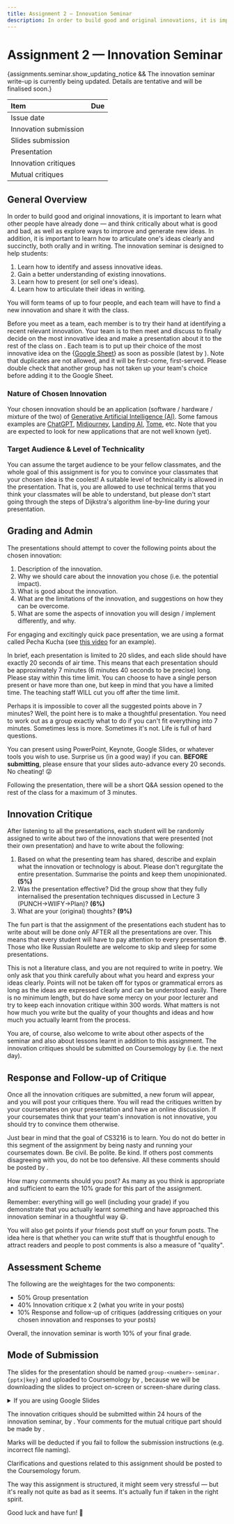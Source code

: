 ```yaml
---
title: Assignment 2 — Innovation Seminar
description: In order to build good and original innovations, it is important to learn what other people have already done — and think critically about what is good and bad, as well as explore ways to improve and generate new ideas. In addition, it is important to learn how to articulate one's ideas clearly and succinctly, both orally and in writing.
---
```



# Assignment 2 — Innovation Seminar

{assignments.seminar.show_updating_notice && <Callout type="warning" emoji="⚠️">
The innovation seminar write-up is currently being updated. Details are tentative
and will be finalised soon.</Callout>}

| Item                  | Due                                                                                  |
| :-------------------- | :----------------------------------------------------------------------------------- |
| Issue date            | <FormattedDate date={assignments.seminar.issue} emphasize={false} />                 |
| Innovation submission | <FormattedDate date={assignments.seminar.innovation_submission} emphasize={false} /> |
| Slides submission     | <FormattedDate date={assignments.seminar.slides_submission} emphasize={false} />     |
| Presentation          | <FormattedDate date={assignments.seminar.presentation} emphasize={false} />          |
| Innovation critiques  | <FormattedDate date={assignments.seminar.innovation_critiques} emphasize={false} />  |
| Mutual critiques      | <FormattedDate date={assignments.seminar.mutual_critiques} emphasize={false} />      |

## General Overview

In order to build good and original innovations, it is important to learn what other people have already done — and think critically about what is good and bad, as well as explore ways to improve and generate new ideas. In addition, it is important to learn how to articulate one's ideas clearly and succinctly, both orally and in writing. The innovation seminar is designed to help students:

1. Learn how to identify and assess innovative ideas.
1. Gain a better understanding of existing innovations.
1. Learn how to present (or sell one's ideas).
1. Learn how to articulate their ideas in writing.

You will form teams of up to four people, and each team will have to find a new innovation and share it with the class.

Before you meet as a team, each member is to try their hand at identifying a recent relevant innovation. Your team is to then meet and discuss to finally decide on the most innovative idea and make a presentation about it to the rest of the class on <FormattedDate date={assignments.seminar.presentation} />. Each team is to put up their choice of the most innovative idea on the {<a href={assignments.seminar.google_sheet}>Google Sheet</a>} as soon as possible (latest by <FormattedDate date={assignments.seminar.innovation_submission} />). Note that duplicates are not allowed, and it will be first-come, first-served. Please double check that another group has not taken up your team's choice before adding it to the Google Sheet.

### Nature of Chosen Innovation

Your chosen innovation should be an application (software / hardware / mixture of the two) of [Generative Artificial Intelligence (AI)](https://en.wikipedia.org/wiki/Generative_artificial_intelligence). Some famous examples are [ChatGPT](https://chat.openai.com/), [Midjourney](https://www.midjourney.com/), [Landing AI](https://landing.ai/), [Tome](https://tome.app/), etc. Note that you are expected to look for new applications that are not well known (yet).

### Target Audience & Level of Technicality

You can assume the target audience to be your fellow classmates, and the whole goal of this assignment is for you to convince your classmates that your chosen idea is the coolest! A suitable level of technicality is allowed in the presentation. That is, you are allowed to use technical terms that you think your classmates will be able to understand, but please don't start going through the steps of Dijkstra's algorithm line-by-line during your presentation.

## Grading and Admin

The presentations should attempt to cover the following points about the chosen innovation:

1. Description of the innovation.
2. Why we should care about the innovation you chose (i.e. the potential impact).
3. What is good about the innovation.
4. What are the limitations of the innovation, and suggestions on how they can be overcome.
5. What are some the aspects of innovation you will design / implement differently, and why.

For engaging and excitingly quick pace presentation, we are using a format called Pecha Kucha (see [this video](http://www.youtube.com/watch?v=9NZOt6BkhUg) for an example).

In brief, each presentation is limited to 20 slides, and each slide should have exactly 20 seconds of air time. This means that each presentation should be approximately 7 minutes (6 minutes 40 seconds to be precise) long. Please stay within this time limit. You can choose to have a single person present or have more than one, but keep in mind that you have a limited time. The teaching staff WILL cut you off after the time limit.

Perhaps it is impossible to cover all the suggested points above in 7 minutes? Well, the point here is to make a thoughtful presentation. You need to work out as a group exactly what to do if you can't fit everything into 7 minutes. Sometimes less is more. Sometimes it's not. Life is full of hard questions.

You can present using PowerPoint, Keynote, Google Slides, or whatever tools you wish to use. Surprise us (in a good way) if you can. **BEFORE submitting**, please ensure that your slides auto-advance every 20 seconds. No cheating! 😜

Following the presentation, there will be a short Q&A session opened to the rest of the class for a maximum of 3 minutes.

## Innovation Critique

After listening to all the presentations, each student will be randomly assigned to write about two of the innovations that were presented (not their own presentation) and have to write about the following:

1. Based on what the presenting team has shared, describe and explain what the innovation or technology is about. Please don't regurgitate the entire presentation. Summarise the points and keep them unopinionated. **(5%)**
2. Was the presentation effective? Did the group show that they fully internalised the presentation techniques discussed in Lecture 3 (PUNCH->WIIFY->Plan)? **(6%)**
3. What are your (original) thoughts? **(9%)**

The fun part is that the assignment of the presentations each student has to write about will be done only AFTER all the presentations are over. This means that every student will have to pay attention to every presentation 😎. Those who like Russian Roulette are welcome to skip and sleep for some presentations.

This is not a literature class, and you are not required to write in poetry. We only ask that you think carefully about what you heard and express your ideas clearly. Points will not be taken off for typos or grammatical errors as long as the ideas are expressed clearly and can be understood easily. There is no minimum length, but do have some mercy on your poor lecturer and try to keep each innovation critique within 300 words. What matters is not how much you write but the quality of your thoughts and ideas and how much you actually learnt from the process.

You are, of course, also welcome to write about other aspects of the seminar and also about lessons learnt in addition to this assignment. The innovation critiques should be submitted on Coursemology by <FormattedDate date={assignments.seminar.innovation_critiques} /> (i.e. the next day).

## Response and Follow-up of Critique

Once all the innovation critiques are submitted, a new forum will appear, and you will post your critiques there. You will read the critiques written by your coursemates on your presentation and have an online discussion. If your coursemates think that your team's innovation is not innovative, you should try to convince them otherwise.

Just bear in mind that the goal of CS3216 is to learn. You do not do better in this segment of the assignment by being nasty and running your coursemates down. Be civil. Be polite. Be kind. If others post comments disagreeing with you, do not be too defensive. All these comments should be posted by <FormattedDate date={assignments.seminar.mutual_critiques} />.

How many comments should you post? As many as you think is appropriate and sufficient to earn the 10% grade for this part of the assignment.

Remember: everything will go well (including your grade) if you demonstrate that you actually learnt something and have approached this innovation seminar in a thoughtful way 😃.

You will also get points if your friends post stuff on your forum posts. The idea here is that whether you can write stuff that is thoughtful enough to attract readers and people to post comments is also a measure of "quality".

## Assessment Scheme

The following are the weightages for the two components:

- 50% Group presentation
- 40% Innovation critique x 2 (what you write in your posts)
- 10% Response and follow-up of critiques (addressing critiques on your chosen innovation and responses to your posts)

Overall, the innovation seminar is worth 10% of your final grade.

## Mode of Submission

The slides for the presentation should be named `group-<number>-seminar.{pptx|key}` and uploaded to Coursemology by <FormattedDate date={assignments.seminar.slides_submission} />, because we will be downloading the slides to project on-screen or screen-share during class.

<details>
  <summary>If you are using Google Slides</summary>
  <p>
    Instead of the above instructions, upload a PDF version of your slides `group-<number>-seminar.pdf` and upload a text file `group-<number>-seminar.txt` containing just the publicly-accessible view-only link to your slides to Coursemology by <FormattedDate date={assignments.seminar.slides_submission}/>.
  </p>
  <br />
  <p>
    Do not make any changes to your slides after the submission deadline, even if it is just tweaking animations. During the presentation day and right before your team presents, one of your team members should be ready with the revision history and show us that there has been no changes past the deadline. If there are any, we will ask you to rollback the presentation's version to right before the submission deadline, before your presentation starts.
  </p>
</details>

The innovation critiques should be submitted within 24 hours of the innovation seminar, by <FormattedDate date={assignments.seminar.innovation_critiques} />. Your comments for the mutual critique part should be made by <FormattedDate date={assignments.seminar.mutual_critiques} />.

<Callout type="warning" emoji="⚠️">
  Marks will be deducted if you fail to follow the submission instructions (e.g.
  incorrect file naming).
</Callout>

Clarifications and questions related to this assignment should be posted to the Coursemology forum.

The way this assignment is structured, it might seem very stressful — but it's really not quite as bad as it seems. It's actually fun if taken in the right spirit.

Good luck and have fun! 🙂
